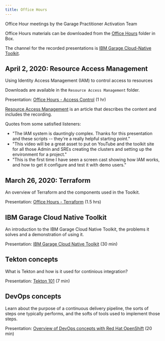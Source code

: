 ```yaml
---
title: Office Hours
---
```


<PageDescription>

Office Hour meetings by the Garage Practitioner Activation Team

</PageDescription>

Office Hours materials can be downloaded from the [Office Hours](https://ibm.box.com/v/Office-Hours) folder in Box.

The channel for the recorded presentations is [IBM Garage Cloud-Native Toolkit](https://www.youtube.com/channel/UCCv359rg3CxVGFttCp0Tzvg).

## April 2, 2020: Resource Access Management

Using Identity Access Management (IAM) to control access to resources

Downloads are available in the `Resource Access Management` folder.

Presentation: [Office Hours - Access Control](https://www.youtube.com/watch?v=eayMGvkLZmI) (1 hr)

[Resource Access Management](/toolkit-resources/resource-mgmt) is an article that describes the content and includes the recording.

Quotes from some satisfied listeners:

- "The IAM system is dauntingly complex. Thanks for this presentation and these scripts -- they're a really helpful starting point."
- "This video will be a great asset to put on YouTube and the toolkit site for all those Admin and SREs creating the clusters and setting up the environment for a project."
- "This is the first time I have seen a screen cast showing how IAM works, and how to get it configure and test it with demo users."

## March 26, 2020: Terraform

An overview of Terraform and the components used in the Toolkit.

Presentation: [Office Hours - Terraform](https://www.youtube.com/watch?v=WL2cOL3vNBg) (1.5 hrs)

## IBM Garage Cloud Native Toolkit

An introduction to the IBM Garage Cloud Native Toolkit, the problems it solves and a demonstration of using it.

Presentation: [IBM Garage Cloud Native Toolkit](https://www.youtube.com/watch?v=LcWboN1T7Zk) (30 min)

## Tekton concepts

What is Tekton and how is it used for continious integration?

Presentation: [Tekton 101](https://www.youtube.com/watch?v=2TWocBgwt8k) (7 min)

## DevOps concepts

Learn about the purpose of a continuous delivery pipeline, the sorts of steps one typically performs, and the softs of tools used to implement those steps.

Presentation: [Overview of DevOps concepts with Red Hat OpenShift](https://www.youtube.com/watch?v=GOPWObjFTsI) (20 min)
